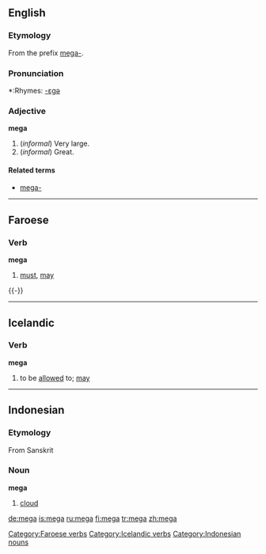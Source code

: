 ==English==

===Etymology===
From the prefix [[mega-]].

===Pronunciation===
*:Rhymes: [[Rhymes:English:-ɛɡə|-ɛɡə]]

===Adjective===
'''mega'''

#(''informal'') Very large.
#(''informal'') Great.

====Related terms====
<!-- These are mainly nonce words, unless specific definitions are known and entries can be set up
*[[mega deal]]
*[[mega energy]]
*[[mega high]]
*[[mega low]]
*[[mega market]]
*[[mega-mart]]
*[[mega meal]] (''registered trademark?  spelling?''), used by [[w:Kentucky Fried Chicken|KFC]]
*[[mega-merger]]
*[[mega moolah]], term used by the [[w:Fox Box|Fox Box]], formerly [[w:Fox Kids|Fox Kids]]
*[[mega morning]]
*[[mega movie]]
*[[mega party]]
*[[mega power]]
*[[mega road]]
*[[mega-selection]]
*[[mega speed]]
-->

*[[mega-]]

----

==Faroese==
{{fo-conj-mega}}
===Verb===
'''mega'''
# [[must]], [[may]]

{{-}}
[[Category:Faroese verbs]]
----

==Icelandic==
===Verb===
'''mega'''

# to be [[allowed]] to; [[may]]

[[Category:Icelandic verbs]]

----

==Indonesian==
===Etymology===
From Sanskrit
===Noun===
'''mega'''

#[[cloud]]

[[Category:Indonesian nouns]]

[[de:mega]]
[[is:mega]]
[[ru:mega]]
[[fi:mega]]
[[tr:mega]]
[[zh:mega]]